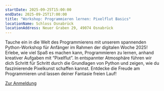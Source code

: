 ```yaml
---
startDate: 2025-09-25T15:00:00
endDate: 2025-09-25T17:00:00
title: "Workshop: Programmieren lernen: Pixelflut Basics"
locationName: Schloss Osnabrück
locationAddress: Neuer Graben 29, 49074 Osnabrück 
---
```


Tauche ein in die Welt des Programmierens mit unserem spannenden Python-Workshop für Anfänger im Rahmen der digitalen Woche 2025!
Erlebe, wie viel Spaß es machen kann, Programmieren zu lernen, anhand kreativer Aufgaben mit “Pixelflut”.
In entspannter Atmosphäre führen wir dich Schritt für Schritt durch die Grundlagen von Python und zeigen,
wie du faszinierende Pixelkunst schaffen kannst.
Entdecke die Freude am Programmieren und lassen deiner Fantasie freien Lauf!

[Zur Anmeldung](https://digitalewoche-osnabrueck.de/veranstaltungen/programmieren-lernen-pixelflut-basics/)